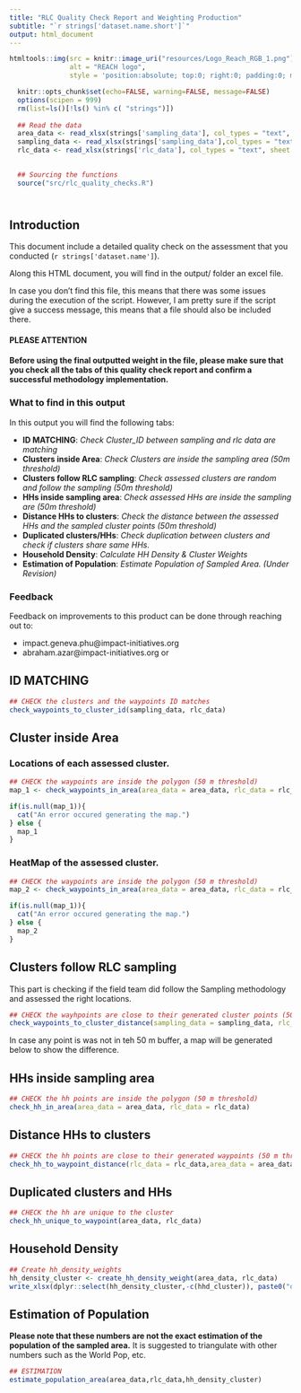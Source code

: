 ```yaml
---
title: "RLC Quality Check Report and Weighting Production"
subtitle: "`r strings['dataset.name.short']`"
output: html_document
---
```


<style>
.tocify-subheader {
  font-size: 0.7em;
}
.tocify-item {
  font-size: 0.85em;
  padding-left: 25px;
  text-indent: 0;
}
</style>

```r
htmltools::img(src = knitr::image_uri("resources/Logo_Reach_RGB_1.png"), 
               alt = "REACH logo",
               style = 'position:absolute; top:0; right:0; padding:0; margin:20; width:250px')
```



```r
  knitr::opts_chunk$set(echo=FALSE, warning=FALSE, message=FALSE)
  options(scipen = 999)
  rm(list=ls()[!ls() %in% c( "strings")])
  
  ## Read the data
  area_data <- read_xlsx(strings['sampling_data'], col_types = "text", sheet = 1)
  sampling_data <- read_xlsx(strings['sampling_data'],col_types = "text", sheet = "select_final_set")
  rlc_data <- read_xlsx(strings['rlc_data'], col_types = "text", sheet = "households")

  
  ## Sourcing the functions
  source("src/rlc_quality_checks.R")
  
```

# {.tabset}
## Introduction

This document include a detailed quality check on the assessment that you conducted (`r strings['dataset.name']`). 

Along this HTML document, you will find in the output/ folder an excel file. 

In case you don't find this file, this means that there was some issues during the execution of the script. However, I am pretty sure if the script give a success message, this means that a file should also be included there. 

#### <strong>PLEASE ATTENTION</strong>

<h4 style='color: "red"'>Before using the final outputted weight in the file, please make sure that you check all the tabs of this quality check report and confirm a successful methodology implementation. </h4>

### What to find in this output

In this output you will find the following tabs:

* <strong>ID MATCHING</strong>: <em>Check Cluster_ID between sampling and rlc data are matching</em>
* <strong>Clusters inside Area</strong>: <em> Check Clusters are inside the sampling area (50m threshold)</em>
* <strong>Clusters follow RLC sampling</strong>: <em> Check assessed clusters are random and follow the sampling (50m threshold)</em>
* <strong>HHs inside sampling area</strong>: <em> Check assessed HHs are inside the sampling are (50m threshold)</em>
* <strong>Distance HHs to clusters</strong>: <em> Check the distance between the assessed HHs and the sampled cluster points (50m threshold)</em>
* <strong>Duplicated clusters/HHs</strong>: <em> Check duplication between clusters and check if clusters share same HHs.</em>
* <strong>Household Density</strong>: <em> Calculate HH Density & Cluster Weights</em>
* <strong>Estimation of Population</strong>: <em> Estimate Population of Sampled Area. (Under Revision)</em>

### Feedback

Feedback on improvements to this product can be done through reaching out to: 

* impact.geneva.phu@impact-initiatives.org
* abraham.azar@impact-initiatives.org or 

## ID MATCHING

```r
## CHECK the clusters and the waypoints ID matches
check_waypoints_to_cluster_id(sampling_data, rlc_data)
```

## Cluster inside Area

### Locations of each assessed cluster.

```r
## CHECK the waypoints are inside the polygon (50 m threshold)
map_1 <- check_waypoints_in_area(area_data = area_data, rlc_data = rlc_data,create_heat_map = F)
```


```r
if(is.null(map_1)){
  cat("An error occured generating the map.")
} else {
  map_1
}
```

### HeatMap of the assessed cluster.
```r
## CHECK the waypoints are inside the polygon (50 m threshold)
map_2 <- check_waypoints_in_area(area_data = area_data, rlc_data = rlc_data,create_heat_map = T)
```

```r
if(is.null(map_1)){
  cat("An error occured generating the map.")
} else {
  map_2
}
```

## Clusters follow RLC sampling

This part is checking if the field team did follow the Sampling methodology and assessed the right locations.
```r
## CHECK the wayhpoints are close to their generated cluster points (50 m threshold)
check_waypoints_to_cluster_distance(sampling_data = sampling_data, rlc_data = rlc_data,area_data = area_data)
```
In case any point is was not in teh 50 m buffer, a map will be generated below to show the difference.

## HHs inside sampling area

```r
## CHECK the hh points are inside the polygon (50 m threshold)
check_hh_in_area(area_data = area_data, rlc_data = rlc_data)
```

## Distance HHs to clusters

```r
## CHECK the hh points are close to their generated waypoints (50 m threshold)
check_hh_to_waypoint_distance(rlc_data = rlc_data,area_data = area_data)
```

## Duplicated clusters and HHs

```r
## CHECK the hh are unique to the cluster
check_hh_unique_to_waypoint(area_data, rlc_data)
```

## Household Density

```r
## Create hh_density_weights
hh_density_cluster <- create_hh_density_weight(area_data, rlc_data)
write_xlsx(dplyr::select(hh_density_cluster,-c(hhd_cluster)), paste0("output/", strings['dataset.name.short'], "_hhd_density_cluster_weight_", strings['out_date'],".xlsx"))
```

## Estimation of Population

<strong>Please note that these numbers are not the exact estimation of the population of the sampled area.</strong> 
It is suggested to triangulate with other numbers such as the World Pop, etc. 

```r
## ESTIMATION
estimate_population_area(area_data,rlc_data,hh_density_cluster)
```

